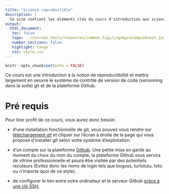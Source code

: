 ```yaml
---
title: "Science reproductible"
description: |
  Ce site contient les éléments clés du cours d'introduction aux sciences reproductibles (3H) dispensés dans le cadre de la spécialité ingénieur en science des données ainsi que quelques références pour aller plus loin.
output: 
  html_document:
   toc: false
   logo: ../courses_tools/resources/common_figs/LogoAgrocampusOuest.jpg
   number_sections: false
   highlight: tango
   css: style.css
--- 
```


```r
knitr::opts_chunk$set(echo = FALSE)
```

Ce cours est une introduction à la notion de reproductibilité et mettra largement en oeuvre le système de contrôle de version de code (verionning dans la suite)  git et de la plateforme Github.

# Pré requis

Pour tirer profit de ce cours, vous aurez donc besoin 

   - d'une installation fonctionnelle de git, vous pouvez vous rendre sur  [téléchargement git](https://git-scm.com/downloads) et cliquer sur l'écran à droite de la page qui vous propose d'installer git selon votre système d'exploitation.
   
   - d'un compte sur la plateforme [Github](https://github.com/). Une petite mise en garde au moment du choix du nom du compte, la plateforme Github vous servira de vitrine professionnelle et poura être visitée par des potentiels recuteurs  (Evitez donc les noms de login tels que  bogoss, turlututu, toto ou n'importe quoi de ce style).
 
   - de configurer le lien entre votre ordinateur et le serveur Github [grâce à une clé SSH](https://docs.github.com/en/authentication/connecting-to-github-with-ssh),

